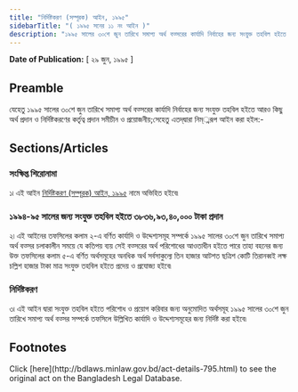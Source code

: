 ```yaml
---
title: "নির্দিষ্টকরণ (সম্পূরক) আইন, ১৯৯৫"
sidebarTitle: "( ১৯৯৫ সনের ১১ নং আইন )"
description: "১৯৯৫ সালের ৩০শে জুন তারিখে সমাপ্য অর্থ বত্সরের কার্যাদি নির্বাহের জন্য সংযুক্ত তহবিল হইতে আরও কিছু অর্থ প্রদান ও নির্দিষ্টকরণের কর্তৃত্ব প্রদানের জন্য প্রণীত আইন৷"
---
```


**Date of Publication:** [ ২৯ জুন, ১৯৯৫ ]

## Preamble

যেহেতু ১৯৯৫ সালের ৩০শে জুন তারিখে সমাপ্য অর্থ বত্সরের কার্যাদি নির্বাহের জন্য সংযুক্ত তহবিল হইতে আরও কিছু অর্থ প্রদান ও নির্দিষ্টকরণের কর্তৃত্ব প্রদান সমীচীন ও প্রয়োজনীয়;সেহেতু এতদ্‌দ্বারা নিম্্নরূপ আইন করা হইল:-

## Sections/Articles

### সংক্ষিপ্ত শিরোনামা

১৷ এই আইন [নির্দিষ্টকরণ (সম্পূরক) আইন, ১৯৯৫](/act-795.html "নির্দিষ্টকরণ (সম্পূরক) আইন, ১৯৯৫") নামে অভিহিত হইবে৷

### ১৯৯৪-৯৫ সালের জন্য সংযুক্ত তহবিল হইতে ৩৮৩৬,৯৩,৪০,০০০ টাকা প্রদান

২৷ এই আইনের তফসিলের কলাম ২-এ বর্ণিত কার্যাদি ও উদ্দেশ্যসমূহ সম্পর্কে ১৯৯৫ সালের ৩০শে জুন তারিখে সমাপ্য অর্থ বত্সর চলাকালীন সময়ে যে কতিপয় ব্যয় সেই বত্সরের অর্থ পরিশোধের আওতাধীন হইতে পারে তাহা বহনের জন্য উক্ত তফসিলের কলাম ৫-এ বর্ণিত অর্থসমূহের অনধিক অর্থ সর্বসাকুল্যে তিন হাজার আটশত ছত্রিশ কোটি তিরানব্বই লক্ষ চল্লিশ হাজার টাকা মাত্র সংযুক্ত তহবিল হইতে প্রদেয় ও প্রযোজ্য হইবে৷

### নির্দিষ্টকরণ

৩৷ এই আইন দ্বারা সংযুক্ত তহবিল হইতে পরিশোধ ও প্রয়োগ করিবার জন্য অনুমোদিত অর্থসমূহ ১৯৯৫ সালের ৩০শে জুন তারিখে সমাপ্য অর্থ বত্সর সম্পর্কে তফসিলে উল্লিখিত কার্যাদি ও উদ্দেশ্যসমূহের জন্য নির্দিষ্ট করা হইবে৷

## Footnotes

<Note>
  Click [here](http://bdlaws.minlaw.gov.bd/act-details-795.html) to see the original act on the Bangladesh Legal Database.
</Note>
